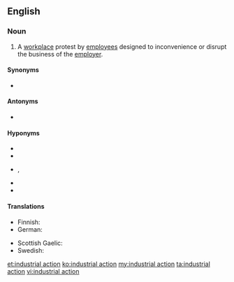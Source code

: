 ==English==
{{wikipedia}}

===Noun===
{{en-noun|head=[[industrial]] [[action]]}}

# {{lb|en|chiefly|British}} A [[workplace]] protest by [[employee|employees]] designed to inconvenience or disrupt the business of the [[employer]].

====Synonyms====
* {{l|en|job action}} {{qualifier|US}}

====Antonyms====
* {{l|en|lockout}}

====Hyponyms====
* {{l|en|general strike}}
* {{l|en|overtime ban}}
* {{l|en|slowdown}}, {{l|en|go-slow}}
* {{l|en|strike}}
* {{l|en|work-to-rule}}

====Translations====
{{trans-top|workplace protest}}
* Finnish: {{t+|fi|työtaistelu}}
* German: {{t+|de|Arbeitskampf|m}}
{{trans-mid}}
* Scottish Gaelic: {{t|gd|stailc|f}}
* Swedish: {{t|sv|stridsåtgärd|c}}
{{trans-bottom}}

[[et:industrial action]]
[[ko:industrial action]]
[[my:industrial action]]
[[ta:industrial action]]
[[vi:industrial action]]